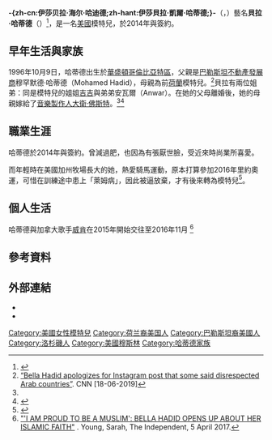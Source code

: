 {{noteTA
|G1=Show
|T=zh-cn:贝拉·哈迪德;zh-hant:貝拉·哈蒂德;
|1=zh-cn:哈迪德;zh-hant:哈蒂德;
|2=zh-cn:海尔;zh-hant:凱爾;
}}
{{Infobox model
| name       = Bella Hadid<br>貝拉·哈蒂德 
| image      = Bella Hadid Cannes 2018 2.jpg
| image_size = 250px
| caption    = 貝拉攝於2018年
| birth_name = Isabella Khair Hadid<br>伊莎貝拉·凱爾·哈蒂德
| birth_date = 1996年10月9日（25歲）
| birth_place = {{USA}}[[华盛顿哥伦比亚特区|华盛顿哥伦比亚特区]]
| residence = [[纽约|纽约]]
| alma_mater =  [[帕森設計學院|帕森設計學院]]
| occupation = 模特兒
| spouse     = 
| parents    = Yolanda Hadid<br>Mohamed Hadid
| relatives  = {{flatlist|
* [[吉吉·哈蒂德|吉吉·哈蒂德]]
* {{le|安瓦爾·哈蒂德|Anwar Hadid}}
}}
| height =  {{height|ft=5|in=8.5}}<ref name="IMG">{{cite web|url=http://imgmodels.com/new-york/women/model?mid=11610|title=IMG Models - Model|work=[[IMG_Models|IMG Models]]|accessdate=29 October 2015|archive-date=2015-12-08|archive-url=https://web.archive.org/web/20151208044804/http://imgmodels.com/new-york/women/model?mid=11610|dead-url=no}}</ref>
| haircolor = 咖啡色<ref name="IMG" />
| eyecolor = 藍綠色<ref name="IMG" />
| agentcompany = [[IMG_Models|IMG Models]] (New York)<ref name="IMG" />
|nationality={{USA}}|register={{flagicon|Palestine}}[[巴勒斯坦|巴勒斯坦]]<br>{{NET}}}}

'''-{zh-cn:伊莎贝拉·海尔·哈迪德;zh-hant:伊莎貝拉·凱爾·哈蒂德;}-'''（{{lang-en|Isabella Khair Hadid}}，{{bd|1996年|10月9日|catIdx=H}}）藝名'''貝拉·哈蒂德'''（{{lang|en|Bella Hadid}}）<ref name="YolandaFamily">{{cite web|url=https://www.yolanda.com/about/my-family|title=My Family|work=Yolanda|first=Yolanda|last=Foster|accessdate=2014-04-05|deadurl=yes|archiveurl=https://web.archive.org/web/20150801202931/http://www.yolanda.com/about/my-family|archivedate=2015-08-01}}</ref>，是一名[[美國|美國]]模特兒，於2014年與{{le|IMG模特兒公司|IMG Models}}簽約。

==早年生活與家族==
1996年10月9日，哈蒂德出生於[[華盛頓哥倫比亞特區|華盛頓哥倫比亞特區]]，父親是[[巴勒斯坦人|巴勒斯坦]][[地產發展商|不動產發展商]]穆罕默德·哈蒂德（Mohamed Hadid），母親為前[[荷蘭人|荷蘭]]模特兒{{le|約蘭達·福斯特|Yolanda Foster}}。<ref>[https://edition-m.cnn.com/2019/06/17/entertainment/bella-hadid-saudi-arabia-apology-trnd/index.html “Bella Hadid apologizes for Instagram post that some said disrespected Arab countries”]. CNN [18-06-2019]</ref>貝拉有兩位姐弟：同是模特兒的姐姐[[吉吉·哈蒂德|吉吉]]與弟弟安瓦爾（Anwar）。在她的父母離婚後，她的母親嫁給了[[音樂製作人|音樂製作人]][[大衛·佛斯特|大衛·佛斯特]]。<ref name="YolandaFamily"/><ref>{{cite web|url=http://www.dailymail.co.uk/tvshowbiz/article-2232488/Gigi-Hadid-Real-Housewives-Yolanda-Foster-advises-daughter-17-needs-skinny-side.html|title=Yolanda Advises Daughter|work=Daily Mail|author=Daily Mail Reporter|date=2012-11-13|accessdate=2014-04-05|archive-date=2021-02-18|archive-url=https://web.archive.org/web/20210218222140/https://www.dailymail.co.uk/tvshowbiz/article-2232488/Gigi-Hadid-Real-Housewives-Yolanda-Foster-advises-daughter-17-needs-skinny-side.html|dead-url=no}}</ref>

==職業生涯==
哈蒂德於2014年與{{le|IMG模特兒公司|IMG Models}}簽約。曾減過肥，也因為有張厭世臉，受近來時尚業所喜愛。

而年輕時在美國加州牧場長大的她，熱愛騎馬運動，原本打算參加2016年里約奧運，可惜在訓練途中患上「萊姆病」，因此被逼放棄，才有後來轉為模特兒<ref>{{Cite web |url=https://mings.mpweekly.com/daily/20180416-77564 |title=當Bella Hadid的第一個夢想幻滅，之後…… |access-date=2018-04-25 |archive-url=https://web.archive.org/web/20180425183337/https://mings.mpweekly.com/daily/20180416-77564 |archive-date=2018-04-25 |dead-url=yes }}</ref>。

==個人生活==
哈蒂德與加拿大歌手[[威肯|威肯]]在2015年開始交往至2016年11月
<ref>[http://www.independent.co.uk/life-style/fashion/bella-hadid-muslim-islam-faith-father-refugee-us-sisters-paestinian-jordanian-american-a7665611.html "'I AM PROUD TO BE A MUSLIM': BELLA HADID OPENS UP ABOUT HER ISLAMIC FAITH"] {{Wayback|url=http://www.independent.co.uk/life-style/fashion/bella-hadid-muslim-islam-faith-father-refugee-us-sisters-paestinian-jordanian-american-a7665611.html |date=20170404153949 }}. Young, Sarah, The Independent, 5 April 2017.</ref>

== 參考資料 ==
{{reflist|2}}

== 外部連結 ==
* {{Twitter|bellahadid|Bella Hadid}}
* {{Instagram|bellahadid}}

{{DEFAULTSORT:Hadid, Bella}}

[[Category:美國女性模特兒|Category:美國女性模特兒]]
[[Category:荷兰裔美国人|Category:荷兰裔美国人]]
[[Category:巴勒斯坦裔美國人|Category:巴勒斯坦裔美國人]]
[[Category:洛杉磯人|Category:洛杉磯人]]
[[Category:美國穆斯林|Category:美國穆斯林]]
[[Category:哈蒂德家族|Category:哈蒂德家族]]